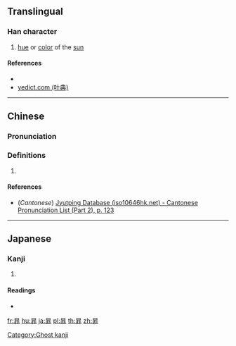 {{character info/new}}
==Translingual==

===Han character===
{{Han char|rn=72|rad=日|as=08|sn=12|four=|canj=ALMY|ids=⿱日非}}

# [[hue]] or [[color]] of the [[sun]]

====References====
* {{Han ref|kx=0497.311|hdz=21518.041|uh=6683|ud=26243}}
* [http://yedict.com/htm/66/6683.htm yedict.com (叶典)]

----

==Chinese==
{{zh-forms}}

===Pronunciation===
{{zh-pron
|m=fēi
|c=fei1
|mc=
|oc=
|ma=
|cat=n
}}

===Definitions===
{{zh-hanzi}}

# {{rfdef|lang=zh}}

====References====
* (''Cantonese'') [http://www.iso10646hk.net/jp/document/download.jsp Jyutping Database (iso10646hk.net) - Cantonese Pronunciation List (Part 2), p. 123]

----

==Japanese==

===Kanji===
{{ja-kanji|grade=|rs=日08}}

# {{defn|lang=ja|sort=日08}}

====Readings====
* {{ja-readings|on=[[ひ]] (hi)|kun=}}

[[Category:Ghost kanji]]

[[fr:暃]]
[[hu:暃]]
[[ja:暃]]
[[pl:暃]]
[[th:暃]]
[[zh:暃]]
